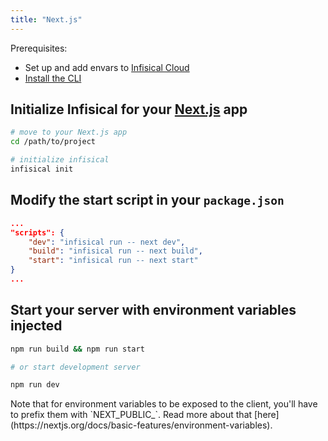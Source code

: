 ```yaml
---
title: "Next.js"
---
```


Prerequisites:

- Set up and add envars to [Infisical Cloud](https://app.infisical.com)
- [Install the CLI](/cli/overview)

## Initialize Infisical for your [Next.js](https://nextjs.org) app

```bash
# move to your Next.js app
cd /path/to/project

# initialize infisical
infisical init
```

## Modify the start script in your `package.json`

```json
...
"scripts": {
    "dev": "infisical run -- next dev",
    "build": "infisical run -- next build",
    "start": "infisical run -- next start"
}
...
```

## Start your server with environment variables injected

```bash
npm run build && npm run start

# or start development server

npm run dev
```

<Note>
  Note that for environment variables to be exposed to the client, you'll have
  to prefix them with `NEXT_PUBLIC_`. Read more about that
  [here](https://nextjs.org/docs/basic-features/environment-variables).
</Note>
